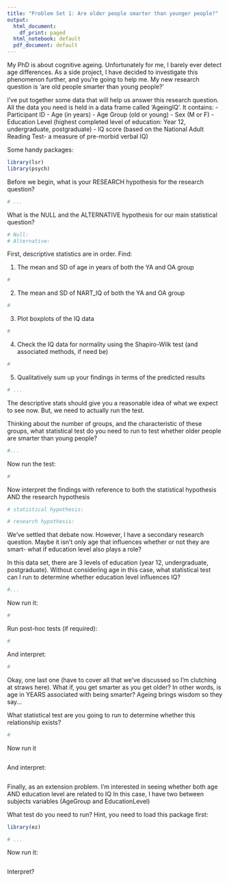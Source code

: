 ```yaml
---
title: "Problem Set 1: Are older people smarter than younger people?"
output:
  html_document:
    df_print: paged
  html_notebook: default
  pdf_document: default
---
```


My PhD is about cognitive ageing. Unfortunately for me, I barely ever detect age differences. As a side project, I have decided to investigate this phenomenon further, and you're going to help me. My new research question is 'are old people smarter than young people?'

I've put together some data that will help us answer this research question. All the data you need is held in a data frame called 'AgeingIQ'. It contains:
  - Participant ID
  - Age (in years)
  - Age Group (old or young)
  - Sex (M or F)
  - Education Level (highest completed level of education: Year 12, undergraduate, postgraduate)
  - IQ score (based on the National Adult Reading Test- a measure of pre-morbid verbal IQ)

Some handy packages:
```r

library(lsr)
library(psych)

```

Before we begin, what is your RESEARCH hypothesis for the research question?
```r
# ...  

```
What is the NULL and the ALTERNATIVE hypothesis for our main statistical question?
```r
# Null: 
# Alternative: 
```

First, descriptive statistics are in order. Find:

1. The mean and SD of age in years of both the YA and OA group

```r

#

```
2. The mean and SD of NART_IQ of both the YA and OA group

```r
#

```
3. Plot boxplots of the IQ data

```r
#

```
4. Check the IQ data for normality using the Shapiro-Wilk test (and associated methods, if need be)

```r
#


```
5. Qualitatively sum up your findings in terms of the predicted results

```r
# ...
```


The descriptive stats should give you a reasonable idea of what we expect to see now. But, we need to actually run the test. 

Thinking about the number of groups, and the characteristic of these groups, what statistical test do you need to run to test whether older people are smarter than young people?
```r
#...
```

Now run the test:

```r

#
```

Now interpret the findings with reference to both the statistical hypothesis AND the research hypothesis

```r

# statistical hypothesis:

# research hypothesis:

```


We've settled that debate now. However, I have a secondary research question. Maybe it isn't only age that influences whether or not they are smart- what if education level also plays a role?

In this data set, there are 3 levels of education (year 12, undergraduate, postgraduate). Without considering age in this case, what statistical test can I run to determine whether education level influences IQ?

```r
#...

```

Now run it:
```r
#

```

Run post-hoc tests (if required):
```r
#

```

And interpret:
```r
#
```


Okay, one last one (have to cover all that we've discussed so I'm clutching at straws here). What if, you get smarter as you get older? In other words, is age in YEARS associated with being smarter? Ageing brings wisdom so they say...

What statistical test are you going to run to determine whether this relationship exists?
```r
#
```

Now run it
```r


```

And interpret:
```r

```


Finally, as an extension problem. I'm interested in seeing whether both age AND education level are related to IQ In this case, I have two between subjects variables (AgeGroup and EducationLevel)

What test do you need to run? Hint, you need to load this package first:
```r

library(ez)

# ...

```

Now run it:
```r


```

Interpret?
```r

```
